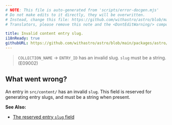 ```yaml
---
# NOTE: This file is auto-generated from 'scripts/error-docgen.mjs'
# Do not make edits to it directly, they will be overwritten.
# Instead, change this file: https://github.com/withastro/astro/blob/main/packages/astro/src/core/errors/errors-data.ts
# Translators, please remove this note and the <DontEditWarning/> component.

title: Invalid content entry slug.
i18nReady: true
githubURL: https://github.com/withastro/astro/blob/main/packages/astro/src/core/errors/errors-data.ts
---
```


<DontEditWarning />


> `COLLECTION_NAME` → `ENTRY_ID` has an invalid slug. `slug` must be a string. (E09002)

## What went wrong?
An entry in `src/content/` has an invalid `slug`. This field is reserved for generating entry slugs, and must be a string when present.

**See Also:**
-  [The reserved entry `slug` field](/en/astro/guides/content-collections/)


